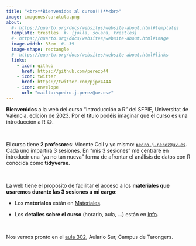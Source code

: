 ```yaml
---
title: "<br>**Bienvenidos al curso!!!**<br>"
image: imagenes/caratula.png
about:
  #- https://quarto.org/docs/websites/website-about.html#templates
  template: trestles  #- {jolla, solana, trestles}
  #- https://quarto.org/docs/websites/website-about.html#image
  image-width: 33em  #- 39
  image-shape: rectangle
  #- https://quarto.org/docs/websites/website-about.html#links
  links:
    - icon: github
      href: https://github.com/perezp44
    - icon: twitter
      href: https://twitter.com/pjpv4444
    - icon: envelope
      url: "mailto:<pedro.j.perez@uv.es>"
---
```


**Bienvenidos** a la web del curso "Introducción a R" del SFPIE, Universitat de València, edición de 2023. Por el título podéis imaginar que el curso es una introducción a R 😃.

<br>

El curso tiene **2 profesores**: Vicente Coll y yo mismo: [`pedro.j.perez@uv.es`](mailto:pedro.j.perez@uv.es). Cada uno impartirá 3 sesiones. En "mis 3 sesiones" me centraré en introducir una "ya no tan nueva" forma de afrontar el análisis de datos con R conocida como **tidyverse**. 

<br>

La web tiene el propósito de facilitar el acceso a los **materiales que usaremos durante las 3 sesiones a mi cargo**:




- Los **materiales** están en [Materiales](materiales.qmd).

- Los **detalles sobre el curso** (horario, aula, ...) están en [Info](info.qmd).

<br>

Nos vemos pronto en el [aula 302](https://goo.gl/maps/sKgDr3U2gwVsKHxL6){target="_blank"}, Aulario Sur, Campus de Tarongers.
